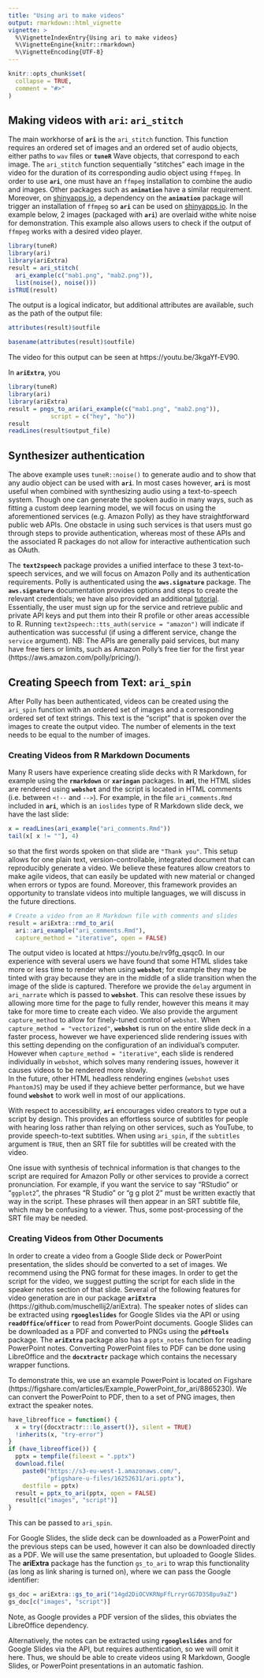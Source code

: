 ```yaml
---
title: "Using ari to make videos"
output: rmarkdown::html_vignette
vignette: >
  %\VignetteIndexEntry{Using ari to make videos}
  %\VignetteEngine{knitr::rmarkdown}
  %\VignetteEncoding{UTF-8}
---
```


```r
knitr::opts_chunk$set(
  collapse = TRUE,
  comment = "#>"
)
```


## Making videos with `ari`: `ari_stitch`

The main workhorse of **`ari`** is the `ari_stitch` function.  This function 
requires an ordered set of images and an ordered set of audio 
objects, either paths to `wav` files or **`tuneR`** Wave objects, that correspond to each image. The `ari_stitch` function sequentially 
"stitches" each image in the video for the duration of its corresponding audio object using `ffmpeg`.  In order to use **`ari`**, one must
have an `ffmpeg` installation to combine the audio and images. Other packages such as **`animation`** have a similar requirement.  Moreover, on [shinyapps.io]( https://www.shinyapps.io/), a dependency on the **`animation`** 
package will trigger an installation of `ffmpeg` so **`ari`** 
can be used on [shinyapps.io](https://www.shinyapps.io/).  In the example below, 2 images (packaged with **`ari`**) are overlaid withe white noise for
demonstration.  This example also allows users to check if the output of `ffmpeg` works with a desired video player.

```r
library(tuneR)
library(ari)
library(ariExtra)
result = ari_stitch(
  ari_example(c("mab1.png", "mab2.png")),
  list(noise(), noise()))
isTRUE(result)
```

The output is a logical indicator, but additional attributes are available, such as the path of the output file:

```r
attributes(result)$outfile
```

```r
basename(attributes(result)$outfile)
```

The video for this output can be seen at https://youtu.be/3kgaYf-EV90.  

In **`ariExtra`**, you 
```r
library(tuneR)
library(ari)
library(ariExtra)
result = pngs_to_ari(ari_example(c("mab1.png", "mab2.png")),
            script = c("hey", "ho"))
result
readLines(result$output_file)
```

## Synthesizer authentication

The above example uses `tuneR::noise()` to generate audio and to show that any audio object can be used with **`ari`**. 
In most cases however, **`ari`** 
is most useful when combined with synthesizing audio using a text-to-speech 
system. Though one can generate the spoken audio in many ways, such as 
fitting a custom deep learning model, we will focus on using the 
aforementioned services (e.g. Amazon Polly) as they have straightforward 
public web APIs. One obstacle in using such services is that users must 
go through steps to provide authentication, whereas most of these APIs 
and the associated R packages do not allow for interactive authentication 
such as OAuth.  

The **`text2speech`** package provides a unified interface to these 3
text-to-speech services, and we will focus on Amazon Polly and its authentication requirements.  Polly is authenticated using the **`aws.signature`** package.  The **`aws.signature`** documentation provides options and steps to create the relevant credentials; we have also provided an additional
[tutorial](http://seankross.com/2017/05/02/Access-Amazon-Web-Services-in-R.html).  Essentially, the user must sign up for the service and retrieve public and 
private API keys and put them into their R profile or other areas accessible to R. Running `text2speech::tts_auth(service = "amazon")` will indicate if 
authentication was successful (if using a different service, change the 
`service` argument). NB: The APIs are generally paid services, but many have 
free tiers or limits, such as Amazon Polly's free tier for the first year (https://aws.amazon.com/polly/pricing/). 
<!-- NB - nota bene -->


## Creating Speech from Text: `ari_spin`

After Polly has been authenticated, videos can be created using the `ari_spin` function with an ordered set of images and a corresponding ordered set 
of text strings.  This text is the "script" that is spoken over the 
images to create the output video.  The number of elements in the text 
needs to be equal to the number of images. 
  

### Creating Videos from R Markdown Documents

Many R users have experience creating slide decks with R Markdown, for 
example using the **`rmarkdown`** or 
**`xaringan`** packages.  In **ari**, the HTML slides 
are rendered using **`webshot`** and the script is located 
in HTML comments (i.e. between `<!--` and `-->`).  For example, in the 
file `ari_comments.Rmd` included in **`ari`**, which is an `ioslides` type of R Markdown slide 
deck, we have the last slide:

```r
x = readLines(ari_example("ari_comments.Rmd"))
tail(x[ x != ""], 4)
```



so that the first words spoken on that slide are `"Thank you"`. This setup 
allows for one plain text, version-controllable, integrated document that 
can reproducibly generate a video.  We believe these features allow creators 
to make agile videos, that can easily be updated with new material or changed 
when errors or typos are found.  Moreover, this framework provides an opportunity to translate videos into multiple languages, we will discuss in the future directions.  


```r
# Create a video from an R Markdown file with comments and slides
result = ariExtra::rmd_to_ari(
  ari::ari_example("ari_comments.Rmd"),
  capture_method = "iterative", open = FALSE)
```



The output video is located at https://youtu.be/rv9fg_qsqc0. In our 
experience with several users we have found that some HTML slides take 
more or less time to render when using **`webshot`**; for example they may 
be tinted with gray because they are in the middle of a slide transition when 
the image of the slide is captured.  Therefore we provide the `delay` argument 
in `ari_narrate` which is passed to **`webshot`**. This can resolve these 
issues by allowing more time for the page to fully render, however this 
means it may take for more time to create each video.  We also provide 
the argument `capture_method`  to allow for finely-tuned control of 
`webshot`. When `capture_method = "vectorized"`, **`webshot`** is 
run on the entire slide deck in a faster process, however we have 
experienced slide rendering issues with this setting depending on the 
configuration of an individual's computer. However when 
`capture_method = "iterative"`, each slide is rendered individually 
in `webshot`, which solves many rendering issues, however it causes 
videos to be rendered more slowly.  
In the future, other HTML headless rendering engines (`webshot` uses `PhantomJS`) may be used if they achieve better performance, but we have found **`webshot`** to work well in most of our applications.

With respect to accessibility, **`ari`** encourages video creators to 
type out a script by design. This provides an effortless source of subtitles 
for people with hearing loss rather than relying on other services, such as
YouTube, to provide speech-to-text subtitles.  When using `ari_spin`, if the
`subtitles` argument is `TRUE`, then an SRT file for subtitles will be created 
with the video.

One issue with synthesis of technical information is that changes to the script 
are required for Amazon Polly or other services to provide a correct 
pronunciation.  For example, if you want the service to say "RStudio" or 
"`ggplot2`", the phrases "R Studio" or "g g plot 2" must be written exactly 
that way in the script. These phrases will then appear in an SRT subtitle 
file, which may be confusing to a viewer.  Thus, some post-processing of the SRT file may be needed. 

### Creating Videos from Other Documents

In order to create a video from a Google Slide deck or PowerPoint 
presentation, the slides should be converted to a set of images. We 
recommend using the PNG format for these images.  In order to get the 
script for the video, we suggest putting the script for each slide in 
the speaker notes section of that slide. Several of the following features 
for video generation are in our package **`ariExtra`**
(https://github.com/muschellij2/ariExtra).  The speaker notes of slides can 
be extracted using **`rgoogleslides`**  for Google 
Slides via the API or using **`readOffice`**/**`officer`** 
 to read from PowerPoint documents. Google Slides can be downloaded as a PDF and converted to PNGs using the **`pdftools`** 
package.  The **`ariExtra`** package also has a `pptx_notes` 
function for reading PowerPoint notes. Converting PowerPoint files to 
PDF can be done using LibreOffice and the **`docxtractr`** package which contains the necessary wrapper functions.

To demonstrate this, we use an example PowerPoint is located on Figshare (https://figshare.com/articles/Example_PowerPoint_for_ari/8865230).  We can convert the PowerPoint to PDF, then to a set of PNG images, then extract the speaker notes.

```r
have_libreoffice = function() {
  x = try({docxtractr:::lo_assert()}, silent = TRUE)
  !inherits(x, "try-error")
}
if (have_libreoffice()) {
  pptx = tempfile(fileext = ".pptx")
  download.file(
    paste0("https://s3-eu-west-1.amazonaws.com/", 
           "pfigshare-u-files/16252631/ari.pptx"),
    destfile = pptx)
  result = pptx_to_ari(pptx, open = FALSE)
  result[c("images", "script")]
}
```

This can be passed to `ari_spin`. 

For Google Slides, the slide deck can be downloaded as a PowerPoint and the
previous steps can be used, however it can also be downloaded directly as 
a PDF. We will use the same presentation, but uploaded to Google Slides. The **ariExtra** package has the function `gs_to_ari` to wrap this functionality (as long as link sharing is turned on), where we can pass the Google identifier:

```r
gs_doc = ariExtra::gs_to_ari("14gd2DiOCVKRNpFfLrryrGG7D3S8pu9aZ")
gs_doc[c("images", "script")]
```

Note, as Google provides a PDF version of the slides, this obviates the LibreOffice dependency.

Alternatively, the notes can be extracted using
**`rgoogleslides`** and for Google Slides via the API, but requires authentication, so we will omit it here.  Thus, we should be able to create 
videos using R Markdown, Google Slides, or PowerPoint presentations in an 
automatic fashion.

